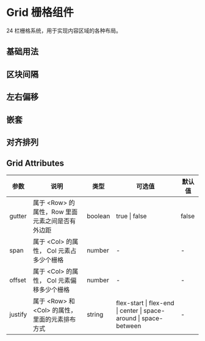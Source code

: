 # Grid 栅格组件

<p className="large">24 栏栅格系统，用于实现内容区域的各种布局。</p>

## 基础用法


<DemoBase />

## 区块间隔


<DemoBlock />

## 左右偏移


<Demooffset />

## 嵌套


<DemoNest />

## 对齐排列


<DemoJustify />

## Grid Attributes

| 参数    | 说明                                                   | 类型    | 可选值                                                            | 默认值 |
| ------- | ------------------------------------------------------ | ------- | ----------------------------------------------------------------- | ------ |
| gutter  | 属于 &#60;Row> 的属性，Row 里面元素之间是否有外边距    | boolean | true \| false                                                     | false  |
| span    | 属于 &#60;Col> 的属性， Col 元素占多少个栅格           | number  | -                                                                 | -      |
| offset  | 属于 &#60;Col> 的属性， Col 元素偏移多少个栅格         | number  | -                                                                 | -      |
| justify | 属于 &#60;Row> 和 &#60;Col> 的属性，里面的元素排布方式 | string  | flex-start \| flex-end \| center \| space-around \| space-between | -      |
